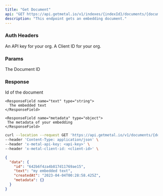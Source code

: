 ```yaml
---
title: "Get Document"
api: "GET https://api.getmetal.io/v1/indexes/{indexId}/documents/{documentId}"
description: "This endpoint gets an embedding document."
---
```


### Auth Headers

<ParamField required header="x-metal-api-key" type="string">
  An API key for your org.
</ParamField>

<ParamField required header="x-metal-client-id" type="string">
  A Client ID for your org.
</ParamField>

### Params

<ParamField required path="documentId" type="string">
  The Document ID
</ParamField>

### Response

<ResponseField name="data" type="App Object">
  <Expandable title="properties">
    <ResponseField name="id" type="string">
      Id of the document
    </ResponseField>

    <ResponseField name="text" type="string">
      The embedded text
    </ResponseField>

    <ResponseField name="metadata" type="object">
     The metadata of your embedding
    </ResponseField>

  </Expandable>
</ResponseField>

<RequestExample>

```bash Example Request
curl --location --request GET 'https://api.getmetal.io/v1/documents/{documentId}' \
--header 'Content-Type: application/json' \
--header 'x-metal-api-key: <api-key>' \
--header 'x-metal-client-id: <client-id>' \
```

</RequestExample>

<ResponseExample>

```json Response
{
  "data": {
    "id": "642b6f4za4b817d11769ae15",
    "text": "my embedded text",
    "createdAt": "2023-04-04T00:28:58.425Z",
    "metadata": {}
  }
}
```

</ResponseExample>
